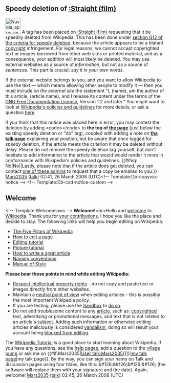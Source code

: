 <article id="16585350" title=User talk:Pk361>
	<talkpage id="16585350" title="User talk:Pk361">


==Speedy deletion of [[:Straight (film)]]==
[[Image:Nuvola apps important.svg|48px|left]] A tag has been placed on [[:Straight (film)]] requesting that it be speedily deleted from Wikipedia. This has been done under [[WP:CSD#G12|section G12 of the criteria for speedy deletion]], because the article appears to be a blatant [[Wikipedia:Copyrights|copyright]] infringement. For legal reasons, we cannot accept copyrighted text or images borrowed from other web sites or printed material, and as a consequence, your addition will most likely be deleted. You may use external websites as a source of ''information'', but not as a source of ''sentences''. This part is crucial: ''say it in your own words''.

If the external website belongs to you, and you want to allow Wikipedia to use the text — which means allowing other people to modify it — then you must include ''on the external site'' the statement &quot;I, (name), am the author of this article, (article name), and I release its content under the terms of the [http://www.gnu.org/copyleft/fdl.html GNU Free Documentation License], Version 1.2 and later.&quot; You might want to look at [[Wikipedia:Policies and guidelines|Wikipedia's policies and guidelines]] for more details, or ask a question [[Wikipedia:Village pump (assistance)|here]]. 

If you think that this notice was placed here in error, you may contest the deletion by adding &lt;code&gt;{{tl|hangon}}&lt;/code&gt; to '''the top of [[:Straight (film)|the page]]''' (just below the existing speedy deletion or &quot;db&quot; tag), coupled with adding a note on '''[[ Talk:Straight (film)|the talk page]]''' explaining your position, but be aware that once tagged for ''speedy'' deletion, if the article meets the criterion it may be deleted without delay. Please do not remove the speedy deletion tag yourself, but don't hesitate to add information to the article that would would render it more in conformance with Wikipedia's policies and guidelines. {{#ifeq: No|No||Lastly, please note that if the article does get deleted, you can contact [[:Category:Wikipedia administrators who will provide copies of deleted articles|one of these admins]] to request that a copy be emailed to you.}} [[User:Mars2035|Mars2035]] ([[User talk:Mars2035|talk]]) 02:41, 26 March 2008 (UTC)&lt;!-- Template:Db-copyvio-notice --&gt; &lt;!-- Template:Db-csd-notice-custom --&gt;


== Welcome ==
&lt;!-- Template:Welcomelaws --&gt;
'''Welcome!'''&lt;br&gt;Hello and [[Wikipedia:Welcome, newcomers|welcome]] to [[Wikipedia]]. Thank you for [[Special:Contributions/{{PAGENAME}}|your contributions]]. I hope you like the place and decide to stay. The following links will help you begin editing on Wikipedia:
*[[Wikipedia:Five pillars|The Five Pillars of Wikipedia]]
*[[Wikipedia:How to edit a page|How to edit a page]]
*[[Wikipedia:Tutorial|Editing tutorial]]
*[[Wikipedia:Picture tutorial|Picture tutorial]]
*[[Wikipedia:How to write a great article|How to write a great article]]
*[[Wikipedia:Naming conventions|Naming conventions]]
*[[Wikipedia:Manual of Style|Manual of Style]]

'''Please bear these points in mind while editing Wikipedia:'''
* [[Wikipedia:Copyrights|Respect intellectual property rights]] - do not copy and paste text or images directly from other websites.
* Maintain a [[Wikipedia:Neutral point of view|neutral point of view]] when editing articles - this is possibly the most important Wikipedia policy.
* If you are testing, please use the [[Wikipedia:Sandbox|Sandbox]] to [http://en.wikipedia.org/w/index.php?title=Wikipedia:Sandbox&amp;action=edit do so]. 
* Do not add troublesome content to any [[Wikipedia:What is an article|article]], such as: [[copyright]]ed text, advertising or promotional messages, and text that is not related to an article's subject. Adding such information or otherwise editing articles maliciously is considered [[Wikipedia:Vandalism|vandalism]], doing so will result your account being [[WP:BLOCK|blocked from editing]].

The [[Wikipedia:Tutorial|Wikipedia Tutorial]] is a good place to start learning about Wikipedia. If you have any questions, see the [[Wikipedia:Help|help pages]], add a question to the [[Wikipedia:village pump|village pump]] or ask me on {{#if:Mars2035|[[User talk:Mars2035{{!}}my talk page]]|my talk page}}. By the way, you can sign your name on Talk and discussion pages using four tildes, like this: &amp;#126;&amp;#126;&amp;#126;&amp;#126; (the software will replace them with your signature and the date). Again, welcome! 
[[User:Mars2035|Mars2035]] ([[User talk:Mars2035|talk]]) 02:45, 26 March 2008 (UTC)
	</talkpage>
</article>